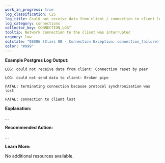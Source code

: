 ```yaml
---
work_in_progress: true
log_classification: C25
log_title: Could not receive data from client / connection to client lost
log_category: connections
collector_key: CONNECTION_LOST
tooltip: Network connection to the client was interrupted
urgency: low
sqlstate: "08006 (Class 08 - Connection Exception: connection_failure), 08P01 (Class 08 - Connection Exception: protocol_violation), XX000 (Class XX - Internal Error: internal_error)"
color: "#999"
---
```


**Example Postgres Log Output:**

```
LOG: could not receive data from client: Connection reset by peer
```

```
LOG: could not send data to client: Broken pipe
```

```
FATAL: terminating connection because protocol synchronization was lost
```

```
FATAL: connection to client lost
```

**Explanation:**

...

**Recommended Action:**

...

**Learn More:**

No additional resources available.
